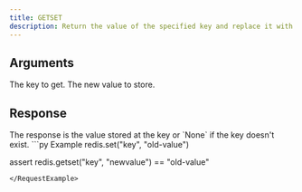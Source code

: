 ```yaml
---
title: GETSET
description: Return the value of the specified key and replace it with a new value.
---
```



## Arguments 

<ParamField body="key" type="str" required>
  The key to get.
</ParamField>

<ParamField body="value" type="Any" required>
  The new value to store.
</ParamField>

## Response
<ResponseField  required>
  The response is the value stored at the key or `None` if the key doesn't exist.
</ResponseField>

<RequestExample>
```py Example
redis.set("key", "old-value")

assert redis.getset("key", "newvalue") == "old-value"
```
</RequestExample>
